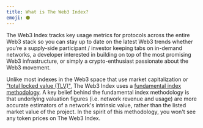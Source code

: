 ```yaml
---
title: What is The Web3 Index?
emoji: ⚫️
---
```


The Web3 Index tracks key usage metrics for protocols across the entire Web3 stack so you can stay up to date on the latest Web3 trends whether you’re a supply-side participant / investor keeping tabs on in-demand networks, a developer interested in building on top of the most promising Web3 infrastructure, or simply a crypto-enthusiast passionate about the Web3 movement.

Unlike most indexes in the Web3 space that use market capitalization or ["total locked value (TLV)"](https://messari.io/article/how-to-interpret-total-value-locked-tvl-in-defi), The Web3 Index uses a [fundamental index methodology](https://en.wikipedia.org/wiki/Fundamentally_based_indexes). A key belief behind the fundamental index methodology is that underlying valuation figures (i.e. network revenue and usage) are more accurate estimators of a network's intrinsic value, rather than the listed market value of the project. In the spirit of this methodology, you won't see any token prices on The Web3 Index.
